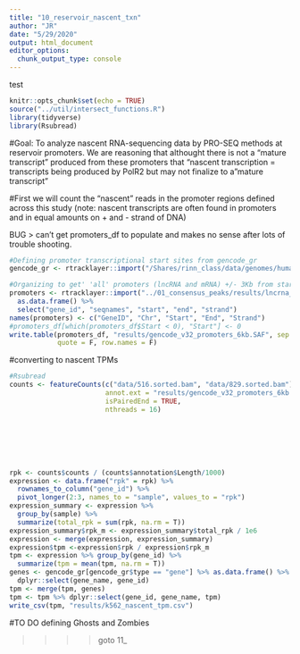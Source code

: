```yaml
---
title: "10_reservoir_nascent_txn"
author: "JR"
date: "5/29/2020"
output: html_document
editor_options: 
  chunk_output_type: console
---
```

test
```r
knitr::opts_chunk$set(echo = TRUE)
source("../util/intersect_functions.R")
library(tidyverse)
library(Rsubread)
```

#Goal: To analyze nascent RNA-sequencing data by PRO-SEQ methods at reservoir promoters. We are reasoning that althought there is not a "mature transcript" produced from these promoters that "nascent transcription = transcripts being produced by PolR2 but may not finalize to a "mature transcript"


#First we will count the "nascent" reads in the promoter regions defined across this study (note: nascent transcripts are often found in promoters and in equal amounts on + and - strand of DNA)


BUG > can't get promoters_df to populate and makes no sense after lots of trouble shooting.
```r
#Defining promoter transcriptional start sites from gencode_gr
gencode_gr <- rtracklayer::import("/Shares/rinn_class/data/genomes/human/gencode/v32/gencode.v32.annotation.gtf")

#Organizing to get' 'all' promoters (lncRNA and mRNA) +/- 3Kb from start site (from get_promoter_regions function)
promoters <- rtracklayer::import("../01_consensus_peaks/results/lncrna_mrna_promoters.gtf") %>%
  as.data.frame() %>%
  select("gene_id", "seqnames", "start", "end", "strand") 
names(promoters) <- c("GeneID", "Chr", "Start", "End", "Strand")
#promoters_df[which(promoters_df$Start < 0), "Start"] <- 0
write.table(promoters_df, "results/gencode_v32_promoters_6kb.SAF", sep = "\t",
            quote = F, row.names = F)

```


#converting to nascent TPMs
```r


#Rsubread
counts <- featureCounts(c("data/516.sorted.bam", "data/829.sorted.bam"),
                        annot.ext = "results/gencode_v32_promoters_6kb.SAF",
                        isPairedEnd = TRUE,
                        nthreads = 16)







rpk <- counts$counts / (counts$annotation$Length/1000)
expression <- data.frame("rpk" = rpk) %>%
  rownames_to_column("gene_id") %>%
  pivot_longer(2:3, names_to = "sample", values_to = "rpk")
expression_summary <- expression %>% 
  group_by(sample) %>%
  summarize(total_rpk = sum(rpk, na.rm = T))
expression_summary$rpk_m <- expression_summary$total_rpk / 1e6
expression <- merge(expression, expression_summary)
expression$tpm <-expression$rpk / expression$rpk_m
tpm <- expression %>% group_by(gene_id) %>%
  summarize(tpm = mean(tpm, na.rm = T))
genes <- gencode_gr[gencode_gr$type == "gene"] %>% as.data.frame() %>%
  dplyr::select(gene_name, gene_id)
tpm <- merge(tpm, genes)
tpm <- tpm %>% dplyr::select(gene_id, gene_name, tpm)
write_csv(tpm, "results/k562_nascent_tpm.csv")
```


#TO DO defining Ghosts and Zombies

>>>> goto  11_


